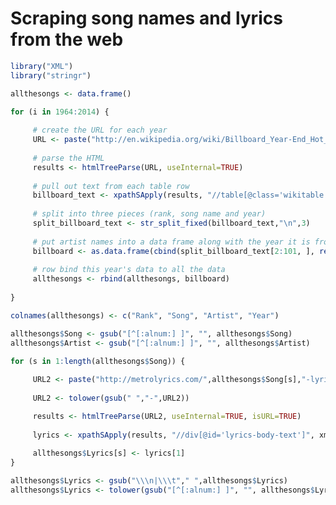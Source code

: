 Scraping song names and lyrics from the web
===============================================
```r
library("XML")
library("stringr")
```
```r
allthesongs <- data.frame() 

for (i in 1964:2014) { 
     
     # create the URL for each year
     URL <- paste("http://en.wikipedia.org/wiki/Billboard_Year-End_Hot_100_singles_of_",i,sep="")
     
     # parse the HTML
     results <- htmlTreeParse(URL, useInternal=TRUE)
     
     # pull out text from each table row
     billboard_text <- xpathSApply(results, "//table[@class='wikitable sortable']//tr",xmlValue)
     
     # split into three pieces (rank, song name and year)
     split_billboard_text <- str_split_fixed(billboard_text,"\n",3) 
     
     # put artist names into a data frame along with the year it is from
     billboard <- as.data.frame(cbind(split_billboard_text[2:101, ], rep(i,100)), stringsAsFactors=FALSE)
     
     # row bind this year's data to all the data
     allthesongs <- rbind(allthesongs, billboard) 
     
}

colnames(allthesongs) <- c("Rank", "Song", "Artist", "Year")

```

```r
allthesongs$Song <- gsub("[^[:alnum:] ]", "", allthesongs$Song)
allthesongs$Artist <- gsub("[^[:alnum:] ]", "", allthesongs$Artist)
```

```r
for (s in 1:length(allthesongs$Song)) {
     
     URL2 <- paste("http://metrolyrics.com/",allthesongs$Song[s],"-lyrics-",allthesongs$Artist[s],".html",sep="") 
          
     URL2 <- tolower(gsub(" ","-",URL2)) 

     results <- htmlTreeParse(URL2, useInternal=TRUE, isURL=TRUE)
     
     lyrics <- xpathSApply(results, "//div[@id='lyrics-body-text']", xmlValue)
          
     allthesongs$Lyrics[s] <- lyrics[1] 
}

```
```r
allthesongs$Lyrics <- gsub("\\\n|\\\t"," ",allthesongs$Lyrics)
allthesongs$Lyrics <- tolower(gsub("[^[:alnum:] ]", "", allthesongs$Lyrics))

```

